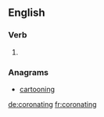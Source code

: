 
==English==

===Verb===
{{head|en}}

# {{present participle of|coronate|lang=en}}

===Anagrams===
* [[cartooning#English|cartooning]]

[[de:coronating]]
[[fr:coronating]]